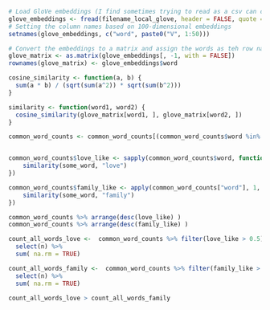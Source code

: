 ```r
# Load GloVe embeddings (I find sometimes trying to read as a csv can cause memory issues depending on your set-up)
glove_embeddings <- fread(filename_local_glove, header = FALSE, quote = "")
# Setting the column names based on 100-dimensional embeddings
setnames(glove_embeddings, c("word", paste0("V", 1:50)))  

# Convert the embeddings to a matrix and assign the words as teh row names
glove_matrix <- as.matrix(glove_embeddings[, -1, with = FALSE])
rownames(glove_matrix) <- glove_embeddings$word

cosine_similarity <- function(a, b) {
  sum(a * b) / (sqrt(sum(a^2)) * sqrt(sum(b^2)))
}

similarity <- function(word1, word2) {
  cosine_similarity(glove_matrix[word1, ], glove_matrix[word2, ])
}

common_word_counts <- common_word_counts[(common_word_counts$word %in% rownames(glove_matrix)), ]


common_word_counts$love_like <- sapply(common_word_counts$word, function(some_word) {
    similarity(some_word, "love")
})

common_word_counts$family_like <- apply(common_word_counts["word"], 1, function(some_word) {
    similarity(some_word, "family")
})

common_word_counts %>% arrange(desc(love_like) )
common_word_counts %>% arrange(desc(family_like) )

count_all_words_love <-  common_word_counts %>% filter(love_like > 0.5) %>%
  select(n) %>%  
  sum( na.rm = TRUE)

count_all_words_family <-  common_word_counts %>% filter(family_like > 0.5) %>%
  select(n) %>%  
  sum( na.rm = TRUE)

count_all_words_love > count_all_words_family
```